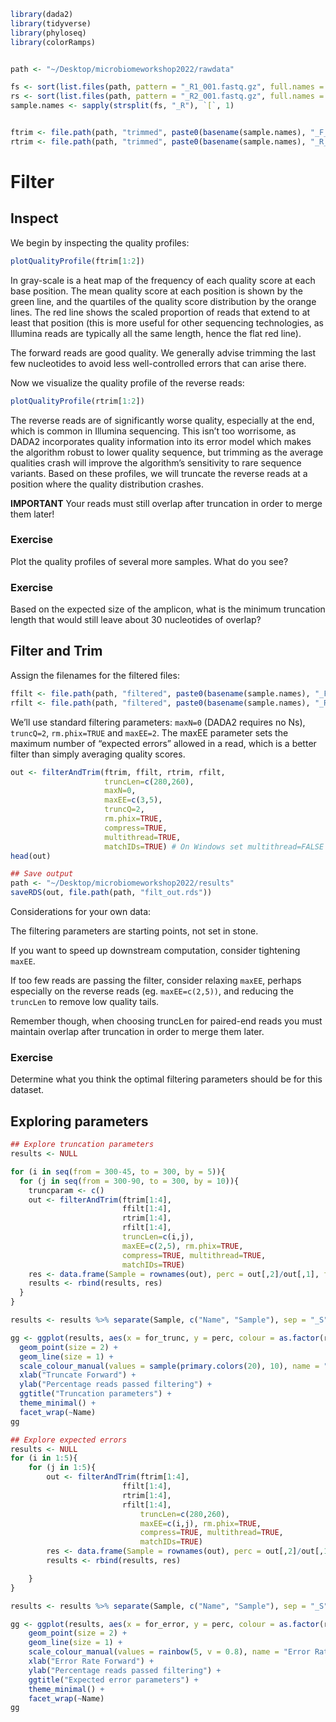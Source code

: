 ```r
library(dada2)
library(tidyverse)
library(phyloseq)
library(colorRamps)


path <- "~/Desktop/microbiomeworkshop2022/rawdata"

fs <- sort(list.files(path, pattern = "_R1_001.fastq.gz", full.names = TRUE))
rs <- sort(list.files(path, pattern = "_R2_001.fastq.gz", full.names = TRUE))
sample.names <- sapply(strsplit(fs, "_R"), `[`, 1)


ftrim <- file.path(path, "trimmed", paste0(basename(sample.names), "_F_trimmed.fastq.gz"))
rtrim <- file.path(path, "trimmed", paste0(basename(sample.names), "_R_trimmed.fastq.gz"))
```

# Filter

## Inspect

We begin by inspecting the quality profiles:

```r
plotQualityProfile(ftrim[1:2])
```

In gray-scale is a heat map of the frequency of each quality score at each base position. The mean quality score at each position is shown by the green line, and the quartiles of the quality score distribution by the orange lines. The red line shows the scaled proportion of reads that extend to at least that position (this is more useful for other sequencing technologies, as Illumina reads are typically all the same length, hence the flat red line).

The forward reads are good quality. We generally advise trimming the last few nucleotides to avoid less well-controlled errors that can arise there.

Now we visualize the quality profile of the reverse reads:

```r
plotQualityProfile(rtrim[1:2])
```

The reverse reads are of significantly worse quality, especially at the end, which is common in Illumina sequencing. This isn’t too worrisome, as DADA2 incorporates quality information into its error model which makes the algorithm robust to lower quality sequence, but trimming as the average qualities crash will improve the algorithm’s sensitivity to rare sequence variants. Based on these profiles, we will truncate the reverse reads at a position where the quality distribution crashes.

**IMPORTANT** Your reads must still overlap after truncation in order to merge them later!

### Exercise

Plot the quality profiles of several more samples. What do you see?

### Exercise

Based on the expected size of the amplicon, what is the minimum truncation length that would still leave about 30 nucleotides of overlap?

## Filter and Trim

Assign the filenames for the filtered files:

```r
ffilt <- file.path(path, "filtered", paste0(basename(sample.names), "_F_filtered.fastq.gz"))
rfilt <- file.path(path, "filtered", paste0(basename(sample.names), "_R_filtered.fastq.gz"))
```

We’ll use standard filtering parameters: `maxN=0` (DADA2 requires no Ns), `truncQ=2`, `rm.phix=TRUE` and `maxEE=2`. The maxEE parameter sets the maximum number of “expected errors” allowed in a read, which is a better filter than simply averaging quality scores.

```r

out <- filterAndTrim(ftrim, ffilt, rtrim, rfilt, 
                     truncLen=c(280,260),
                     maxN=0, 
                     maxEE=c(3,5), 
                     truncQ=2, 
                     rm.phix=TRUE,
                     compress=TRUE, 
                     multithread=TRUE,
                     matchIDs=TRUE) # On Windows set multithread=FALSE
head(out)

## Save output
path <- "~/Desktop/microbiomeworkshop2022/results"
saveRDS(out, file.path(path, "filt_out.rds"))
```

Considerations for your own data:

The filtering parameters are starting points, not set in stone.

If you want to speed up downstream computation, consider tightening `maxEE`.

If too few reads are passing the filter, consider relaxing `maxEE`, perhaps especially on the reverse reads (eg. `maxEE=c(2,5))`, and reducing the `truncLen` to remove low quality tails.

Remember though, when choosing truncLen for paired-end reads you must maintain overlap after truncation in order to merge them later.

### Exercise

Determine what you think the optimal filtering parameters should be for this dataset. 

## Exploring parameters

```r

## Explore truncation parameters
results <- NULL

for (i in seq(from = 300-45, to = 300, by = 5)){
  for (j in seq(from = 300-90, to = 300, by = 10)){
  	truncparam <- c()
    out <- filterAndTrim(ftrim[1:4],
                         ffilt[1:4],
                         rtrim[1:4],
                         rfilt[1:4], 
                         truncLen=c(i,j),
                         maxEE=c(2,5), rm.phix=TRUE,
                         compress=TRUE, multithread=TRUE,
                         matchIDs=TRUE)
    res <- data.frame(Sample = rownames(out), perc = out[,2]/out[,1], for_trunc = i, rev_trunc = j)
    results <- rbind(results, res)
  }
}

results <- results %>% separate(Sample, c("Name", "Sample"), sep = "_S")

gg <- ggplot(results, aes(x = for_trunc, y = perc, colour = as.factor(rev_trunc))) +
  geom_point(size = 2) +
  geom_line(size = 1) +
  scale_colour_manual(values = sample(primary.colors(20), 10), name = "Truncate Reverse") +
  xlab("Truncate Forward") +
  ylab("Percentage reads passed filtering") +
  ggtitle("Truncation parameters") +
  theme_minimal() +
  facet_wrap(~Name)
gg

## Explore expected errors
results <- NULL
for (i in 1:5){
	for (j in 1:5){
		out <- filterAndTrim(ftrim[1:4],
                         ffilt[1:4],
                         rtrim[1:4],
                         rfilt[1:4],
		                     truncLen=c(280,260),
		                     maxEE=c(i,j), rm.phix=TRUE,
		                     compress=TRUE, multithread=TRUE, 
		                     matchIDs=TRUE)
		res <- data.frame(Sample = rownames(out), perc = out[,2]/out[,1], for_error = i, rev_error = j)
 		results <- rbind(results, res)

	}
}

results <- results %>% separate(Sample, c("Name", "Sample"), sep = "_S")

gg <- ggplot(results, aes(x = for_error, y = perc, colour = as.factor(rev_error))) +
	geom_point(size = 2) +
	geom_line(size = 1) +
	scale_colour_manual(values = rainbow(5, v = 0.8), name = "Error Rate Reverse") +
	xlab("Error Rate Forward") +
	ylab("Percentage reads passed filtering") +
	ggtitle("Expected error parameters") +
	theme_minimal() +
	facet_wrap(~Name)
gg

```
